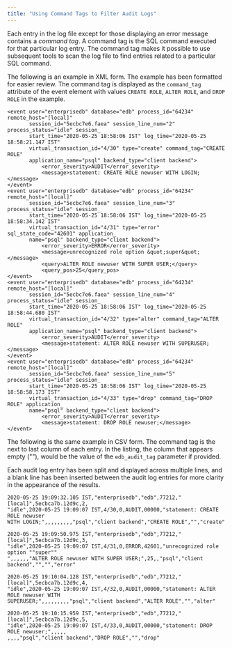 ```yaml
---
title: "Using Command Tags to Filter Audit Logs"
---
```


<div id="using_command_tags_to_filter_audit_logs" class="registered_link"></div>




Each entry in the log file except for those displaying an error message contains a *command tag*. A command tag is the SQL command executed for that particular log entry. The command tag makes it possible to use subsequent tools to scan the log file to find entries related to a particular SQL command.

The following is an example in XML form. The example has been formatted for easier review. The command tag is displayed as the `command_tag` attribute of the event element with values `CREATE ROLE`, `ALTER ROLE`, and `DROP ROLE` in the example.

``` text
<event user="enterprisedb" database="edb" process_id="64234" remote_host="[local]"
       session_id="5ecbc7e6.faea" session_line_num="2" process_status="idle" session_
       start_time="2020-05-25 18:58:06 IST" log_time="2020-05-25 18:58:21.147 IST"
       virtual_transaction_id="4/30" type="create" command_tag="CREATE ROLE"
       application_name="psql" backend_type="client backend">
           <error_severity>AUDIT</error_severity>
           <message>statement: CREATE ROLE newuser WITH LOGIN;</message>
</event>
<event user="enterprisedb" database="edb" process_id="64234" remote_host="[local]"
       session_id="5ecbc7e6.faea" session_line_num="3" process_status="idle" session_
       start_time="2020-05-25 18:58:06 IST" log_time="2020-05-25 18:58:34.142 IST"
       virtual_transaction_id="4/31" type="error" sql_state_code="42601" application_
       name="psql" backend_type="client backend">
           <error_severity>ERROR</error_severity>
           <message>unrecognized role option &quot;super&quot;</message>
           <query>ALTER ROLE newuser WITH SUPER USER;</query>
           <query_pos>25</query_pos>
</event>
<event user="enterprisedb" database="edb" process_id="64234" remote_host="[local]"
       session_id="5ecbc7e6.faea" session_line_num="4" process_status="idle" session_
       start_time="2020-05-25 18:58:06 IST" log_time="2020-05-25 18:58:44.680 IST"
       virtual_transaction_id="4/32" type="alter" command_tag="ALTER ROLE"
       application_name="psql" backend_type="client backend">
           <error_severity>AUDIT</error_severity>
           <message>statement: ALTER ROLE newuser WITH SUPERUSER;</message>
</event>
<event user="enterprisedb" database="edb" process_id="64234" remote_host="[local]"
       session_id="5ecbc7e6.faea" session_line_num="5" process_status="idle" session_
       start_time="2020-05-25 18:58:06 IST" log_time="2020-05-25 18:58:58.173 IST"
       virtual_transaction_id="4/33" type="drop" command_tag="DROP ROLE" application_
       name="psql" backend_type="client backend">
           <error_severity>AUDIT</error_severity>
           <message>statement: DROP ROLE newuser;</message>
</event>
```

The following is the same example in CSV form. The command tag is the next to last column of each entry. In the listing, the column that appears empty (""), would be the value of the `edb_audit_tag` parameter if provided.

Each audit log entry has been split and displayed across multiple lines, and a blank line has been inserted between the audit log entries for more clarity in the appearance of the results.

``` text
2020-05-25 19:09:32.105 IST,"enterprisedb","edb",77212,"[local]",5ecbca7b.12d9c,2,
"idle",2020-05-25 19:09:07 IST,4/30,0,AUDIT,00000,"statement: CREATE ROLE newuser
WITH LOGIN;",,,,,,,,,"psql","client backend","CREATE ROLE","","create"

2020-05-25 19:09:50.975 IST,"enterprisedb","edb",77212,"[local]",5ecbca7b.12d9c,3,
"idle",2020-05-25 19:09:07 IST,4/31,0,ERROR,42601,"unrecognized role option ""super""
",,,,,,"ALTER ROLE newuser WITH SUPER USER;",25,,"psql","client backend","","","error"

2020-05-25 19:10:04.128 IST,"enterprisedb","edb",77212,"[local]",5ecbca7b.12d9c,4,
"idle",2020-05-25 19:09:07 IST,4/32,0,AUDIT,00000,"statement: ALTER ROLE newuser WITH
SUPERUSER;",,,,,,,,,"psql","client backend","ALTER ROLE","","alter"

2020-05-25 19:10:15.959 IST,"enterprisedb","edb",77212,"[local]",5ecbca7b.12d9c,5,
"idle",2020-05-25 19:09:07 IST,4/33,0,AUDIT,00000,"statement: DROP ROLE newuser;",,,,,
,,,,"psql","client backend","DROP ROLE","","drop"
```
